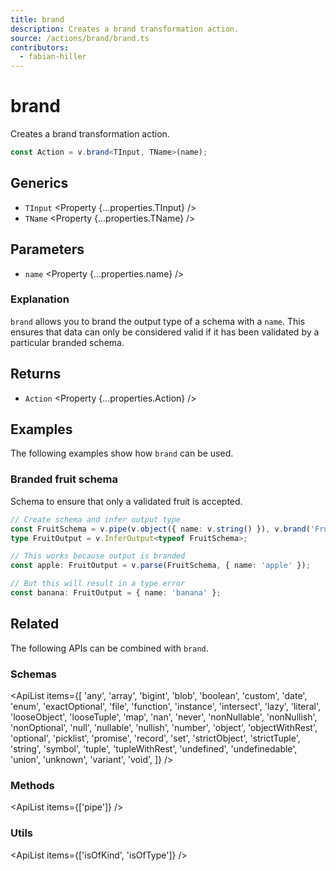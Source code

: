 ```yaml
---
title: brand
description: Creates a brand transformation action.
source: /actions/brand/brand.ts
contributors:
  - fabian-hiller
---
```



# brand

Creates a brand transformation action.

```ts
const Action = v.brand<TInput, TName>(name);
```

## Generics

- `TInput` <Property {...properties.TInput} />
- `TName` <Property {...properties.TName} />

## Parameters

- `name` <Property {...properties.name} />

### Explanation

`brand` allows you to brand the output type of a schema with a `name`. This ensures that data can only be considered valid if it has been validated by a particular branded schema.

## Returns

- `Action` <Property {...properties.Action} />

## Examples

The following examples show how `brand` can be used.

### Branded fruit schema

Schema to ensure that only a validated fruit is accepted.

```ts
// Create schema and infer output type
const FruitSchema = v.pipe(v.object({ name: v.string() }), v.brand('Fruit'));
type FruitOutput = v.InferOutput<typeof FruitSchema>;

// This works because output is branded
const apple: FruitOutput = v.parse(FruitSchema, { name: 'apple' });

// But this will result in a type error
const banana: FruitOutput = { name: 'banana' };
```

## Related

The following APIs can be combined with `brand`.

### Schemas

<ApiList
  items={[
    'any',
    'array',
    'bigint',
    'blob',
    'boolean',
    'custom',
    'date',
    'enum',
    'exactOptional',
    'file',
    'function',
    'instance',
    'intersect',
    'lazy',
    'literal',
    'looseObject',
    'looseTuple',
    'map',
    'nan',
    'never',
    'nonNullable',
    'nonNullish',
    'nonOptional',
    'null',
    'nullable',
    'nullish',
    'number',
    'object',
    'objectWithRest',
    'optional',
    'picklist',
    'promise',
    'record',
    'set',
    'strictObject',
    'strictTuple',
    'string',
    'symbol',
    'tuple',
    'tupleWithRest',
    'undefined',
    'undefinedable',
    'union',
    'unknown',
    'variant',
    'void',
  ]}
/>

### Methods

<ApiList items={['pipe']} />

### Utils

<ApiList items={['isOfKind', 'isOfType']} />
